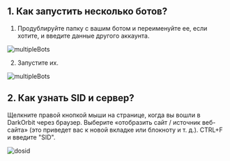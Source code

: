 ## 1. Как запустить несколько ботов?

1. Продублируйте папку с вашим ботом и переименуйте ее, если хотите, и введите данные другого аккаунта.

![multipleBots](public/multipleBots1.png)

2. Запустите их.

![multipleBots](public/multipleBots2.png)

## 2. Как узнать SID и сервер?
Щелкните правой кнопкой мыши на странице, когда вы вошли в DarkOrbit через браузер.
Выберите «отобразить сайт / источник веб-сайта» (это приведет вас к новой вкладке или блокноту и т. д.).
CTRL+F и введите "SID".

![dosid](public/dosid.png)